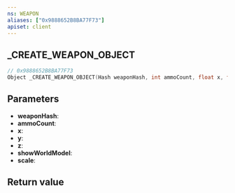 ```yaml
---
ns: WEAPON
aliases: ["0x9888652B8BA77F73"]
apiset: client
---
```

## _CREATE_WEAPON_OBJECT

```c
// 0x9888652B8BA77F73
Object _CREATE_WEAPON_OBJECT(Hash weaponHash, int ammoCount, float x, float y, float z, BOOL showWorldModel, float scale);
```


## Parameters
* **weaponHash**:
* **ammoCount**:
* **x**:
* **y**:
* **z**:
* **showWorldModel**:
* **scale**:

## Return value